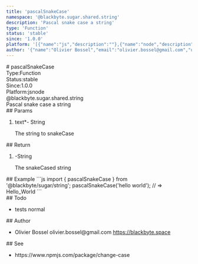 ```yaml
---
title: 'pascalSnakeCase'
namespace: '@blackbyte.sugar.shared.string'
description: 'Pascal snake case a string'
type: 'Function'
status: 'stable'
since: '1.0.0'
platform: '[{"name":"js","description":""},{"name":"node","description":""}]'
author: '{"name":"Olivier Bossel","email":"olivier.bossel@gmail.com","url":"https://blackbyte.space"}'
---
```

<div class="docmap -mdx">
# pascalSnakeCase
<div class="docmap_metas">
<div class="docmap_type"><span class="docmap_type-label">Type:</span><span class="docmap_type-value">Function</span></div>
<div class="docmap_status"><span class="docmap_status-label">Status:</span><span class="docmap_status-value -stable">stable</span></div>
<div class="docmap_since"><span class="docmap_since-label">Since:</span><span class="docmap_since-value">1.0.0</span></div>
<div class="docmap_platform"><span class="docmap_platform-label">Platform:</span><span class="docmap_platform-value -js">js</span><span class="docmap_platform-value -node">node</span></div>
</div>
<div class="docmap_namespace">@blackbyte.sugar.shared.string</div>
<div class="docmap_description typo-lead typo-format">
Pascal snake case a string
</div>
<div class="docmap_params">
## Params
<ol class="docmap_list">
<li class="docmap_item">
<span class="docmap_name">text<span class="docmap_required">*</span></span><span class="docmap_default">-</span> <span class="docmap_type">String</span>
<p class="docmap_description">The string to snakeCase</p>
</li>
</ol>
</div>
<div class="docmap_return">
## Return
<ol class="docmap_list">
<li class="docmap_item">
<span class="docmap_default">-</span><span class="docmap_type">String</span>
<p class="docmap_description">The snakeCased string</p>
</li>
</ol>
</div>
<div class="docmap_examples">
## Example
<s-code language="js" header>
```js
import { pascalSnakeCase } from '@blackbyte/sugar/string';
pascalSnakeCase('hello world'); // => Hello_World
```
</s-code>
</div>
<div class="docmap_todo">
## Todo
<ul class="docmap_list">
<li class="docmap_item">
<span class="docmap_description">tests</span>
<span class="docmap_priority -normal">normal</span>
</li>
</ul>
</div>
<div class="docmap_author">
## Author
<ul class="docmap_list">
<li class="docmap_item">
<span class="docmap_name">Olivier Bossel</span>
<span class="docmap_email">olivier.bossel@gmail.com</span>
<a href="https://blackbyte.space" target="_blank" class="docmap_url">https://blackbyte.space</a>
</li>
</ul>
</div>
<div class="docmap_see">
## See
<ul class="docmap_see-list">
<li class="docmap_see-item">
https://www.npmjs.com/package/change-case
</li>
</ul>
</div>
</div>